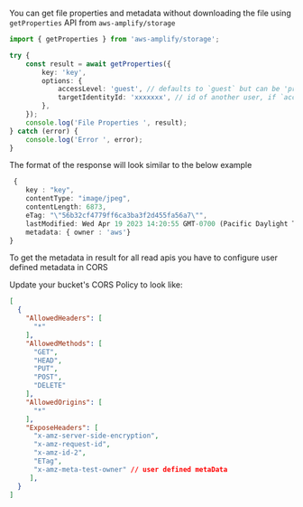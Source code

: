 You can get file properties and metadata without downloading the file using `getProperties` API from `aws-amplify/storage`

```ts
import { getProperties } from 'aws-amplify/storage';

try {
	const result = await getProperties({
		key: 'key',
		options: {
			accessLevel: 'guest', // defaults to `guest` but can be 'private' | 'protected' | 'guest'
			targetIdentityId: 'xxxxxxx', // id of another user, if `accessLevel: protected`
		},
	});
	console.log('File Properties ', result);
} catch (error) {
	console.log('Error ', error);
}
```

The format of the response will look similar to the below example

```ts
 {
    key : "key",
    contentType: "image/jpeg",
    contentLength: 6873,
    eTag: "\"56b32cf4779ff6ca3ba3f2d455fa56a7\"",
    lastModified: Wed Apr 19 2023 14:20:55 GMT-0700 (Pacific Daylight Time) {},
    metadata: { owner : 'aws'}
}

```

<Callout>
To get the metadata in result for all read apis you have to configure user defined metadata in CORS

Update your bucket's CORS Policy to look like:

```json
[
  {
    "AllowedHeaders": [
      "*"
    ],
    "AllowedMethods": [
      "GET",
      "HEAD",
      "PUT",
      "POST",
      "DELETE"
    ],
    "AllowedOrigins": [
      "*"
    ],
    "ExposeHeaders": [
      "x-amz-server-side-encryption",
      "x-amz-request-id",
      "x-amz-id-2",
      "ETag",
      "x-amz-meta-test-owner" // user defined metaData
     ],
  }
]
```
</Callout>
